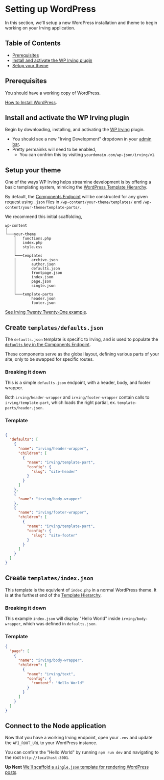 <Meta title="Tutorial|Setting up WordPress" />

# Setting up WordPress
In this section, we'll setup a new WordPress installation and theme to begin working on your Irving application.

## Table of Contents
* [Prerequisites](?path=/docs/tutorial-setting-up-wordpress--page#prerequisites)
* [Install and activate the WP Irving plugin](?path=/docs/tutorial-setting-up-wordpress--page#install-and-activate-the-wp-irving-plugin)
* [Setup your theme](?path=/docs/tutorial-setting-up-wordpress--page#setup-your-theme)

## Prerequisites
You should have a working copy of WordPress.

[How to Install WordPress](https://wordpress.org/support/article/how-to-install-wordpress/).

## Install and activate the WP Irving plugin
Begin by downloading, installing, and activating the [WP Irving](https://github.com/alleyinteractive/wp-irving) plugin.

* You should see a new "Irving Development" dropdown in your [admin bar](http://localhost:6006/?path=/docs/packages-wordpress--page#admin-bar).
* Pretty permainks will need to be enabled,
  * You can confrim this by visiting `yourdomain.com/wp-json/irving/v1`.

## Setup your theme
One of the ways WP Irving helps streamine development is by offering a basic templating system, mimicing the [WordPress Template Hierarchy](https://developer.wordpress.org/themes/basics/template-hierarchy/).

By default, the [Components Endpoint](?path=/docs/components-components-endpoint--page) will be constructed for any given request using `.json` files in `/wp-content/your-theme/templates/` and `/wp-content/your-theme/template-parts/`.

We recommend this initial scaffolding,

```
wp-content
│
└───your-theme
    │   functions.php
    │   index.php
    │   style.css
    │
    └───templates
    │       archive.json
    │       author.json
    │       defaults.json
    │       frontpage.json
    │       index.json
    │       page.json
    │       single.json
    │
    └───template-parts
            header.json
            footer.json
```

[See Irving Twenty Twenty-One example](https://github.com/alleyinteractive/irving-twentytwentyone/tree/main/templates).

## Create `templates/defaults.json`
The `defaults.json` template is specific to Irving, and is used to populate the [`defaults` key in the Components Endpoint](?path=/docs/components-components-endpoint--page#defaults).

These components serve as the global layout, defining various parts of your site, only to be swapped for specific routes.

### Breaking it down
This is a simple `defaults.json` endpoint, with a header, body, and footer wrapper.

Both `irving/header-wrapper` and `irving/footer-wrapper` contain calls to `irving/template-part`, which loads the right partial, ex. `template-parts/header.json`.

### Template
```json

{
  "defaults": [
    {
      "name": "irving/header-wrapper",
      "children": [
        {
          "name": "irving/template-part",
          "config": {
            "slug": "site-header"
          }
        }
      ]
    },
    {
      "name": "irving/body-wrapper"
    },
    {
      "name": "irving/footer-wrapper",
      "children": [
        {
          "name": "irving/template-part",
          "config": {
            "slug": "site-footer"
          }
        }
      ]
    }
  ]
}
```

## Create `templates/index.json`
This template is the equivlent of `index.php` in a normal WordPress theme. It is at the furthest end of the [Template Hierarchy](https://developer.wordpress.org/themes/basics/template-hierarchy/).

### Breaking it down
This example `index.json` will display "Hello World" inside `irving/body-wrapper`, which was defined in `defaults.json`.

### Template
```json
{
  "page": [
    {
      "name": "irving/body-wrapper",
      "children": [
        {
          "name": "irving/text",
          "config": {
            "content": "Hello World"
          }
        }
      ]
    }
  ]
}
```

## Connect to the Node application
Now that you have a working Irving endpoint, open your `.env` and update the `API_ROOT_URL` to your WordPress instance.

You can confirm the "Hello World" by running `npm run dev` and navigating to the root `http://localhost:3001`.

**Up Next**
[We'll scaffold a `single.json` template for rendering WordPress posts](?path=/docs/tutorial-adding-a-post-template--page).
